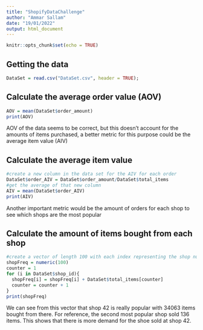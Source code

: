 ```yaml
---
title: "ShopifyDataChallenge"
author: "Ammar Sallam"
date: "19/01/2022"
output: html_document
---
```


```r
knitr::opts_chunk$set(echo = TRUE)
```

## Getting the data


```r
DataSet = read.csv("DataSet.csv", header = TRUE);
```

## Calculate the average order value (AOV)

```r
AOV = mean(DataSet$order_amount)
print(AOV)
```

AOV of the data seems to be correct, but this doesn't account for the amounts of items purchased, a better metric for this purpose could be the average item value (AIV)

## Calculate the average item value
```r
#create a new column in the data set for the AIV for each order
DataSet$order_AIV = DataSet$order_amount/DataSet$total_items
#get the average of that new column
AIV = mean(DataSet$order_AIV)
print(AIV)
```

Another important metric would be the amount of orders for each shop to see which shops are the most popular

## Calculate the amount of items bought from each shop
```r
#create a vector of length 100 with each index representing the shop number
shopFreq = numeric(100)
counter = 1
for (i in DataSet$shop_id){
  shopFreq[i] = shopFreq[i] + DataSet$total_items[counter]
  counter = counter + 1
}
print(shopFreq)
```
We can see from this vector that shop 42 is really popular with 34063 items bought from there. For reference, the second most popular shop sold 136 items. This shows that there is more demand for the shoe sold at shop 42.

